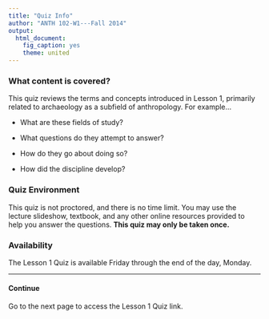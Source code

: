 ```yaml
---
title: "Quiz Info"
author: "ANTH 102-W1---Fall 2014"
output:
  html_document:
    fig_caption: yes
    theme: united
---
```


### What content is covered?
This quiz reviews the terms and concepts introduced in Lesson 1, primarily related to archaeology as a subfield of anthropology. For example...

- What are these fields of study?

- What questions do they attempt to answer?

- How do they go about doing so?

- How did the discipline develop?


### Quiz Environment
This quiz is not proctored, and there is no time limit. You may use the lecture slideshow, textbook, and any other online resources provided to help you answer the questions. __This quiz may only be taken once.__

### Availability
The Lesson 1 Quiz is available Friday through the end of the day, Monday.

----

#### Continue

Go to the next page to access the Lesson 1 Quiz link.